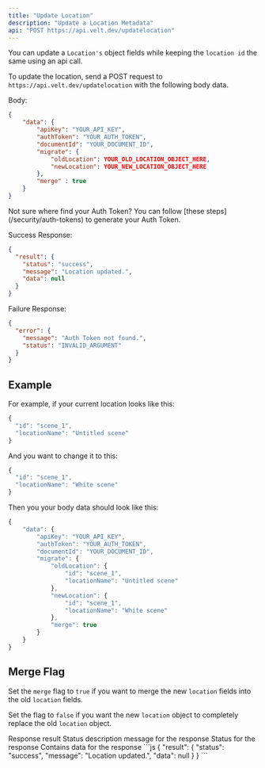 ```yaml
---
title: "Update Location"
description: "Update a Location Metadata"
api: "POST https://api.velt.dev/updatelocation"
---
```


You can update a `Location's` object fields while keeping the `location id` the same using an api call.

To update the location, send a POST request to `https://api.velt.dev/updatelocation` with the following body data.

Body:

```JSON
{
    "data": {
        "apiKey": "YOUR_API_KEY",
        "authToken": "YOUR_AUTH_TOKEN",
        "documentId": "YOUR_DOCUMENT_ID",
        "migrate": {
            "oldLocation": YOUR_OLD_LOCATION_OBJECT_HERE,
            "newLocation": YOUR_NEW_LOCATION_OBJECT_HERE
        },
        "merge" : true
    }
}
```

<Info>
Not sure where find your Auth Token? You can follow [these steps](/security/auth-tokens) to generate your Auth Token.
</Info>

Success Response:

```JSON
{
  "result": {
    "status": "success",
    "message": "Location updated.",
    "data": null
  }
}
```


Failure Response:

```JSON
{
  "error": {
    "message": "Auth Token not found.",
    "status": "INVALID_ARGUMENT"
  }
}
```




## Example

For example, if your current location looks like this:

```jsx
{
  "id": "scene_1",
  "locationName": "Untitled scene"
}

```

And you want to change it to this:

```jsx
{
  "id": "scene_1",
  "locationName": "White scene"
}
```

Then you your body data should look like this:


```jsx
{
    "data": {
        "apiKey": "YOUR_API_KEY",
        "authToken": "YOUR_AUTH_TOKEN",
        "documentId": "YOUR_DOCUMENT_ID",
        "migrate": {
            "oldLocation": {
                "id": "scene_1",
                "locationName": "Untitled scene"
            },
            "newLocation": {
                "id": "scene_1",
                "locationName": "White scene"
            },
            "merge": true
        }
    }
}
```

## Merge Flag

Set the `merge` flag to `true` if you want to merge the new `location` fields into the old `location` fields. 

Set the flag to `false` if you want the new `location` object to completely replace the old `location` object.


<ResponseField name="result" type="object">
Response result
</ResponseField>

<Expandable title="result" defaultOpen={true}>


<ResponseField name="message" type="string">
Status description message for the response
</ResponseField>

<ResponseField name="status" type="string">
Status for the response
</ResponseField>


<ResponseField name="data" type="object">
Contains data for the response
</ResponseField>


</Expandable>




<ResponseExample>
```js
{
  "result": {
    "status": "success",
    "message": "Location updated.",
    "data": null
  }
}
```
</ResponseExample>